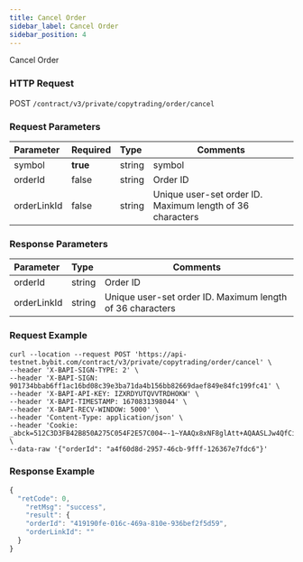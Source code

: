 ```yaml
---
title: Cancel Order
sidebar_label: Cancel Order
sidebar_position: 4
---
```


Cancel Order

### HTTP Request
POST `/contract/v3/private/copytrading/order/cancel`

### Request Parameters
| Parameter | Required | Type | Comments|
|:----- |:-------|:-----|------ |
|symbol |**true** |string |symbol |
|orderId |false |string |Order ID |
|orderLinkId |false |string |Unique user-set order ID. Maximum length of 36 characters |




### Response Parameters
| Parameter | Type | Comments|
|:----- |:-----|----- |
|orderId |string |Order ID |
|orderLinkId |string |Unique user-set order ID. Maximum length of 36 characters |

### Request Example

<Tabs>
<TabItem value="console" label="Console">

```http
curl --location --request POST 'https://api-testnet.bybit.com/contract/v3/private/copytrading/order/cancel' \
--header 'X-BAPI-SIGN-TYPE: 2' \
--header 'X-BAPI-SIGN: 901734bbab6ff1ac16bd08c39e3ba71da4b156bb82669daef849e84fc199fc41' \
--header 'X-BAPI-API-KEY: IZXRDYUTQVVTRDHOKW' \
--header 'X-BAPI-TIMESTAMP: 1670831398044' \
--header 'X-BAPI-RECV-WINDOW: 5000' \
--header 'Content-Type: application/json' \
--header 'Cookie: _abck=512C3D3FB42B850A275C054F2E57C004~-1~YAAQx8xNF8glAtt+AQAASLJw4QfCi9KA5o1iJaqNunJrSu6+D3rltm7ueRKEJHA83Rd59coJrjlnfhUQNBDakd09oETfoGfnqq9WpevA1M3IAsACPk9LIZpl5gEPOmRU2g9bFIgG8SYMSDmCs4ExED6/tyR84kYDpO9x8nRSQnW+NOIjf2+YVyOubDdebIqwjlYCNjBuS09x/awAwdjDjm8sUMZEvotXhSm9vxQt8a8FG9qQfHuvNwWnq5MiqDYIPli+zGIiB5o/A/rjR/RxP02P3hls0BZzIdg42ekt7QlLJ748gGV0jq6jugAr53vs+RkOzmVeKYelF8R27sA2Kj37rgjmY7EB2p2MyHZGPzcFUgm9JbEUrQ==~-1~-1~-1' \
--data-raw '{"orderId": "a4f60d8d-2957-46cb-9fff-126367e7fdc6"}'
```

</TabItem>
</Tabs>

### Response Example

<Tabs>
<TabItem value="js linear" label="linear">

```javascript
{
  "retCode": 0,
    "retMsg": "success",
    "result": {
    "orderId": "419190fe-016c-469a-810e-936bef2f5d59",
    "orderLinkId": ""
  }
}
```
</TabItem>
</Tabs>
